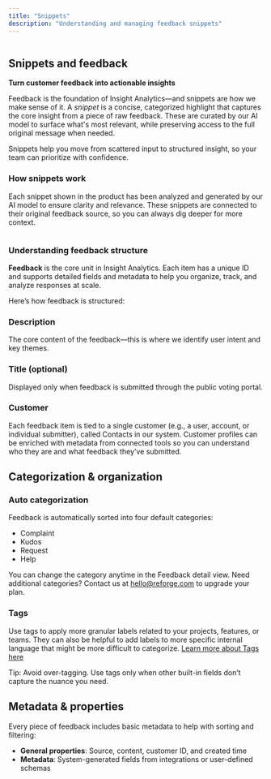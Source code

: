 ```yaml
---
title: "Snippets"
description: "Understanding and managing feedback snippets"
---
```


<Frame>
  <img
    src="/CleanShot2025-05-30at16.03.34@2x.png"
    style={{ width:"100%" }}
    alt=""
    title=""
  />
</Frame>

## Snippets and feedback

**Turn customer feedback into actionable insights**

Feedback is the foundation of Insight Analytics—and snippets are how we make sense of it. A _snippet_ is a concise, categorized highlight that captures the core insight from a piece of raw feedback. These are curated by our AI model to surface what's most relevant, while preserving access to the full original message when needed.

Snippets help you move from scattered input to structured insight, so your team can prioritize with confidence.

### How snippets work

Each snippet shown in the product has been analyzed and generated by our AI model to ensure clarity and relevance. These snippets are connected to their original feedback source, so you can always dig deeper for more context.

<Frame>
  <img
    src="/CleanShot2025-05-30at16.20.47@2x.png"
    style={{ width:"100%" }}
    alt=""
    title=""
  />
</Frame>

### Understanding feedback structure

**Feedback** is the core unit in Insight Analytics. Each item has a unique ID and supports detailed fields and metadata to help you organize, track, and analyze responses at scale.

Here’s how feedback is structured:

### Description

The core content of the feedback—this is where we identify user intent and key themes.

### Title (optional)

Displayed only when feedback is submitted through the public voting portal.

### Customer

Each feedback item is tied to a single customer (e.g., a user, account, or individual submitter), called Contacts in our system. Customer profiles can be enriched with metadata from connected tools so you can understand who they are and what feedback they’ve submitted.

## Categorization & organization

### Auto categorization

Feedback is automatically sorted into four default categories:

- Complaint
- Kudos
- Request
- Help

You can change the category anytime in the Feedback detail view. Need additional categories? Contact us at [hello@reforge.com](mailto:hello@reforge.com) to upgrade your plan.

### Tags

Use tags to apply more granular labels related to your projects, features, or teams. They can also be helpful to add labels to more specific internal language that might be more difficult to categorize. [Learn more about Tags here](/tags)

<Tip>
  Tip: Avoid over-tagging. Use tags only when other built-in fields don’t capture the nuance you need.
</Tip>

## Metadata & properties

Every piece of feedback includes basic metadata to help with sorting and filtering:

- **General properties**: Source, content, customer ID, and created time
- **Metadata**: System-generated fields from integrations or user-defined schemas